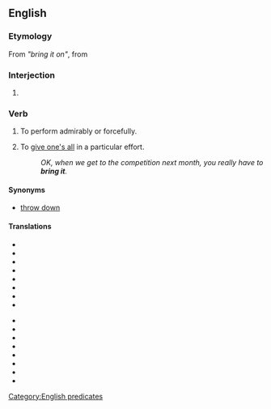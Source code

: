 ==English==

===Etymology===
From ''"bring it on"'', from {{term|bring on}}

===Interjection===
{{en-intj}}

# {{US|emphatic}} {{non-gloss definition|Used to respond affirmatively and aggressively to a challenge by issuing one in return.}}

===Verb===
{{en-verb|inf=to [[bring]] [[it]]|brings it|bringing it|brought it}}

# {{rfv-sense}} {{intransitive|informal}} To perform admirably or forcefully.
# {{intransitive|informal}} To [[give one's all]] in a particular effort.
#: ''OK, when we get to the competition next month, you really have to '''bring it'''.''

====Synonyms====
* [[throw down]]

====Translations====
{{trans-top|to apply maximum effort to an effort}}
* {{trreq|Arabic}}
* {{trreq|Armenian}}
* {{trreq|Chinese}}
* {{trreq|Czech}}
* {{trreq|Dutch}}
* {{trreq|Finnish}}
* {{trreq|French}}
* {{trreq|German}}
{{trans-mid}}
* {{trreq|Hindi}}
* {{trreq|Italian}}
* {{trreq|Japanese}}
* {{trreq|Korean}}
* {{trreq|Portuguese}}
* {{trreq|Russian}}
* {{trreq|Spanish}}
* {{trreq|Vietnamese}}
{{trans-bottom}}

[[Category:English predicates]]